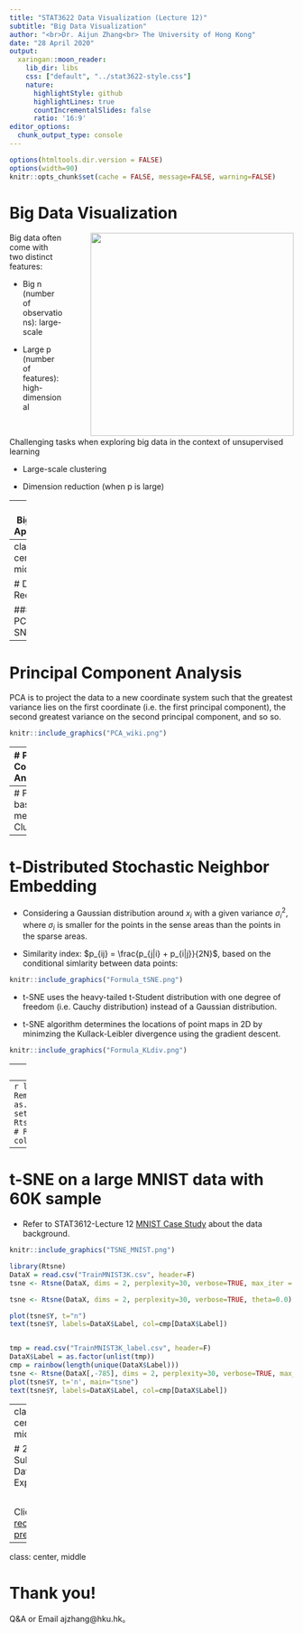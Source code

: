 ```yaml
---
title: "STAT3622 Data Visualization (Lecture 12)"
subtitle: "Big Data Visualization"
author: "<br>Dr. Aijun Zhang<br> The University of Hong Kong"
date: "28 April 2020"
output:
  xaringan::moon_reader:
    lib_dir: libs
    css: ["default", "../stat3622-style.css"]
    nature:
      highlightStyle: github
      highlightLines: true
      countIncrementalSlides: false
      ratio: '16:9'
editor_options: 
  chunk_output_type: console
---
```

```r
options(htmltools.dir.version = FALSE)
options(width=90)
knitr::opts_chunk$set(cache = FALSE, message=FALSE, warning=FALSE)
```

# Big Data Visualization

<img style="float: right; width: 360px; padding:0 0 0 50px;" src="SketchBigData.png">

Big data often come with two distinct features: 

- Big n (number of observations): large-scale

- Large p (number of features): high-dimensional

<br>

Challenging tasks when exploring big data in the context of unsupervised learning

- Large-scale clustering 

- Dimension reduction (when p is large)

---
# Two BigDataViz Approaches 

<img style="float: right; width: 350px; padding:0 10px 0 0;" src="tSNE_SubDSF.png">


In this lecture, we discuss two different approaches for big data visualization: 

- Dimension Reduction
  
  - PCA-based K-means Clustering
  
  - t-SNE Visualization
  
- Subsampled Data Exploration


 




---
class: center, middle

# Dimension Reduction

### From PCA to t-SNE

---
# Principal Component Analysis

PCA is to project the data to a new coordinate system such that the greatest variance lies on the first coordinate (i.e. the first principal component), the second greatest variance on the second principal component, and so so. 

```r
knitr::include_graphics("PCA_wiki.png")
```

---
# Principal Component Analysis

.pull-left[
```r
DataX = data.frame(x1 = iris$Sepal.Length, 
                   x2 = iris$Petal.Width)
(tmp = prcomp(DataX))
```
]

.pull-right[
```r
par(mar=c(1,1,2,1))
plot(DataX$x1, DataX$x2, pch=19, asp=1)
arrows(tmp$center[1], tmp$center[2], 
       tmp$center[1] + 2*tmp$sdev[1]*tmp$rotation[1,1], 
       tmp$center[2]+2*tmp$sdev[1]*tmp$rotation[2,1],
       col=2, lwd=2, angle=20, length=0.2)
arrows(tmp$center[1], tmp$center[2], 
       tmp$center[1] + 2*tmp$sdev[2]*tmp$rotation[1,2], 
       tmp$center[2]+2*tmp$sdev[2]*tmp$rotation[2,2],
       col=4, lwd=2, angle=20, length=0.2)
text(tmp$center[1] + 2*tmp$sdev[1]*tmp$rotation[1,1], 
     tmp$center[2]+2*tmp$sdev[1]*tmp$rotation[2,1]+0.1,
     'w1', col=2)
text(tmp$center[1] + 2*tmp$sdev[2]*tmp$rotation[1,2], 
     tmp$center[2]+2*tmp$sdev[2]*tmp$rotation[2,2]+0.1,
     'w2', col=4)
title(main="Principal Directions")
```
]

---
# PCA-based K-means Clustering 
```r
pr = prcomp(iris[,1:4]) # Use all four variables 
par(mfrow=c(1,2), mar=rep(4,4))
barplot(pr$sdev^2/sum(pr$sdev^2), xlab="PC", ylab="Percentage", main="Variance Explained")
PCx = pr$x[,1:2]; kk = 3; set.seed(1); fit = kmeans(PCx, kk)
plot(PCx[,1], PCx[,2], pch=19, cex=1, col=seq(2,1+kk)[fit$cluster], 
     xlab="PC1", ylab="PC2", main="K-means on PC scores")
points(fit$centers, pch=10, cex=2, col=seq(2,1+kk))
```
 

---
# t-Distributed Stochastic Neighbor Embedding

- Considering a Gaussian distribution around $x_i$ with a given variance $\sigma_i^2$, where $\sigma_i$ is smaller for the points in the sense areas than the points in the sparse areas. 

- Similarity index: $p_{ij} = \frac{p_{j|i} + p_{i|j}}{2N}$, based on the conditional simlarity between data points: 
```r
knitr::include_graphics("Formula_tSNE.png")
``` 
<!-- $$p_{j|i} = \frac{\exp\left(-\left| x_i - x_j\right|^2 \big/ 2\sigma_i^2\right)}{\sum_{k \neq i} \exp\left(-\left| x_i - x_k\right|^2 \big/ 2\sigma_i^2\right)}$$ -->


- t-SNE uses the heavy-tailed t-Student distribution with one degree of freedom (i.e. Cauchy distribution) instead of a Gaussian distribution.

- t-SNE algorithm determines the locations of point maps in 2D by minimzing the Kullack-Leibler divergence using the gradient descent. 
```r
knitr::include_graphics("Formula_KLdiv.png")
``` 

---
# t-SNE illustrated 

```r
knitr::include_graphics("tSNE_animation.gif")
``` 
Source:  [An illustrated introduction to the t-SNE algorithm](https://www.oreilly.com/learning/an-illustrated-introduction-to-the-t-sne-algorithm)

See also: [How to Use t-SNE Effectively](https://distill.pub/2016/misread-tsne/)


---
```r
library(Rtsne)
iris_unique <- unique(iris) # Remove duplicates
iris_matrix <- as.matrix(iris_unique[,1:4])
par(mar=c(2,2,2,2)); set.seed(1)
tsne_out <- Rtsne(iris_matrix,pca=FALSE,perplexity=30,theta=0.0) # Run TSNE
plot(tsne_out$Y, col=as.numeric(iris_unique$Species)+1)
```

---
# t-SNE on a large MNIST data with 60K sample 

- Refer to STAT3612-Lecture 12 [MNIST Case Study](http://www.statsoft.org/wp-content/uploads/2018Stat3612/Lecture12_CaseMNIST/Lecture12_CaseMNIST.html) about the data background. 

```r
knitr::include_graphics("TSNE_MNIST.png")
``` 

```r
library(Rtsne)
DataX = read.csv("TrainMNIST3K.csv", header=F)
tsne <- Rtsne(DataX, dims = 2, perplexity=30, verbose=TRUE, max_iter = 500)

tsne <- Rtsne(DataX, dims = 2, perplexity=30, verbose=TRUE, theta=0.0)

plot(tsne$Y, t="n")
text(tsne$Y, labels=DataX$Label, col=cmp[DataX$Label])


tmp = read.csv("TrainMNIST3K_label.csv", header=F)
DataX$Label = as.factor(unlist(tmp))
cmp = rainbow(length(unique(DataX$Label)))
tsne <- Rtsne(DataX[,-785], dims = 2, perplexity=30, verbose=TRUE, max_iter = 500)
plot(tsne$Y, t='n', main="tsne")
text(tsne$Y, labels=DataX$Label, col=cmp[DataX$Label])
```


---
class: center, middle

# 2: Subsampled Data Exploration

<br>

Click for a [recent presentation](20181110DSD_Nankai.pdf)


---
class: center, middle

# Thank you! 

Q&A or Email ajzhang@hku.hk。




